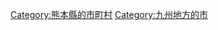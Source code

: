 {{Commonscat|Hitoyoshi, Kumamoto}}
{{Catmore}}

{{DEFAULTSORT:Hitoyoshi-shi}}
[[Category:熊本縣的市町村|Category:熊本縣的市町村]]
[[Category:九州地方的市|Category:九州地方的市]]